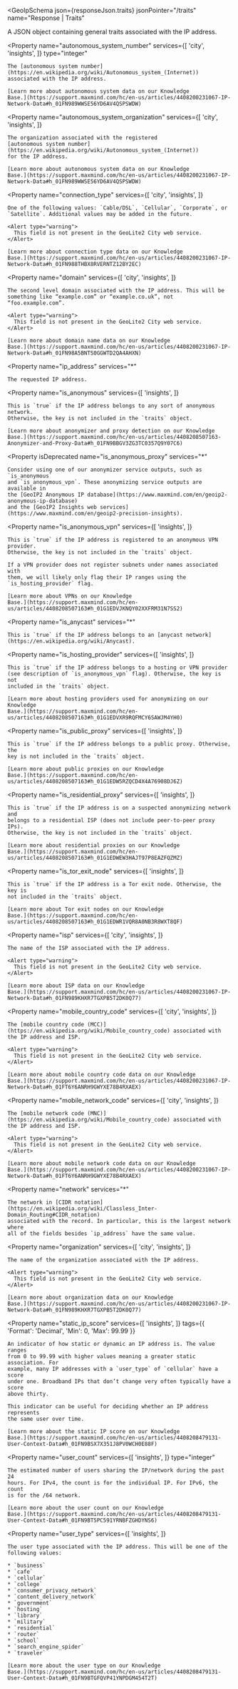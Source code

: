 
<GeoIpSchema
  json={responseJson.traits}
  jsonPointer="/traits"
  name="Response | Traits"
>
  A JSON object containing general traits associated with the IP address.

  <Property
    name="autonomous_system_number"
    services={[
      'city',
      'insights',
    ]}
    type="integer"
  >
    The [autonomous system number](https://en.wikipedia.org/wiki/Autonomous_system_(Internet))
    associated with the IP address.

    [Learn more about autonomous system data on our Knowledge
    Base.](https://support.maxmind.com/hc/en-us/articles/4408200231067-IP-Network-Data#h_01FN989WWSE56YD6AV4QSPSWDW)

  </Property>

  <Property
    name="autonomous_system_organization"
    services={[
      'city',
      'insights',
    ]}
  >
    The organization associated with the registered
    [autonomous system number](https://en.wikipedia.org/wiki/Autonomous_system_(Internet))
    for the IP address.

    [Learn more about autonomous system data on our Knowledge
    Base.](https://support.maxmind.com/hc/en-us/articles/4408200231067-IP-Network-Data#h_01FN989WWSE56YD6AV4QSPSWDW)

  </Property>

  <Property
    name="connection_type"
    services={[
      'city',
      'insights',
    ]}
  >
    One of the following values: `Cable/DSL`, `Cellular`, `Corporate`, or
    `Satellite`. Additional values may be added in the future.

    <Alert type="warning">
      This field is not present in the GeoLite2 City web service.
    </Alert>

    [Learn more about connection type data on our Knowledge
    Base.](https://support.maxmind.com/hc/en-us/articles/4408200231067-IP-Network-Data#h_01FN988THBX8RVERNTZ12BY2EC)

  </Property>

  <Property
    name="domain"
    services={[
      'city',
      'insights',
    ]}
  >
    The second level domain associated with the IP address. This will be
    something like “example.com” or “example.co.uk”, not “foo.example.com”.

    <Alert type="warning">
      This field is not present in the GeoLite2 City web service.
    </Alert>

    [Learn more about domain name data on our Knowledge
    Base.](https://support.maxmind.com/hc/en-us/articles/4408200231067-IP-Network-Data#h_01FN98A5BNTS0GGWTD2QA4AHXN)

  </Property>

  <Property
    name="ip_address"
    services="*"
  >
    The requested IP address.
  </Property>

  <Property
    name="is_anonymous"
    services={[
      'insights',
    ]}
  >
    This is `true` if the IP address belongs to any sort of anonymous network.
    Otherwise, the key is not included in the `traits` object.

    [Learn more about anonymizer and proxy detection on our Knowledge
    Base.](https://support.maxmind.com/hc/en-us/articles/4408208507163-Anonymizer-and-Proxy-Data#h_01FN9BBGV3ZG3TC0357Q9Y07C6)

  </Property>

  <Property
    isDeprecated
    name="is_anonymous_proxy"
    services="*"
  >
    Consider using one of our anonymizer service outputs, such as `is_anonymous`
    and `is_anonymous_vpn`. These anonymizing service outputs are available in
    the [GeoIP2 Anonymous IP database](https://www.maxmind.com/en/geoip2-anonymous-ip-database)
    and the [GeoIP2 Insights web services](https://www.maxmind.com/en/geoip2-precision-insights).
  </Property>

  <Property
    name="is_anonymous_vpn"
    services={[
      'insights',
    ]}
  >
    This is `true` if the IP address is registered to an anonymous VPN provider.
    Otherwise, the key is not included in the `traits` object.

    If a VPN provider does not register subnets under names associated with
    them, we will likely only flag their IP ranges using the
    `is_hosting_provider` flag.

    [Learn more about VPNs on our Knowledge
    Base.](https://support.maxmind.com/hc/en-us/articles/4408208507163#h_01G1EDVJKNQY02XXFRM31N7SS2)

  </Property>

  <Property
    name="is_anycast"
    services="*"
  >
    This is `true` if the IP address belongs to an [anycast network](https://en.wikipedia.org/wiki/Anycast).

  </Property>

  <Property
    name="is_hosting_provider"
    services={[
      'insights',
    ]}
  >
    This is `true` if the IP address belongs to a hosting or VPN provider
    (see description of `is_anonymous_vpn` flag). Otherwise, the key is not
    included in the `traits` object.

    [Learn more about hosting providers used for anonymizing on our Knowledge
    Base.](https://support.maxmind.com/hc/en-us/articles/4408208507163#h_01G1EDVXR9RQFMCY6SAWJM4YH0)

  </Property>

  <Property
    name="is_public_proxy"
    services={[
      'insights',
    ]}
  >
    This is `true` if the IP address belongs to a public proxy. Otherwise, the
    key is not included in the `traits` object.

    [Learn more about public proxies on our Knowledge
    Base.](https://support.maxmind.com/hc/en-us/articles/4408208507163#h_01G1EDW5RZQCD4X4A76908DJ6Z)

  </Property>

  <Property
    name="is_residential_proxy"
    services={[
      'insights',
    ]}
  >
    This is `true` if the IP address is on a suspected anonymizing network and
    belongs to a residential ISP (does not include peer-to-peer proxy IPs).
    Otherwise, the key is not included in the `traits` object.

    [Learn more about residential proxies on our Knowledge
    Base.](https://support.maxmind.com/hc/en-us/articles/4408208507163#h_01G1EDWEW3HAJT97P8EAZFQZMZ)

  </Property>

  <Property
    isDeprecated
    name="is_satellite_provider"
    services="*"
  />

  <Property
    name="is_tor_exit_node"
    services={[
      'insights',
    ]}
  >
    This is `true` if the IP address is a Tor exit node. Otherwise, the key is
    not included in the `traits` object.

    [Learn more about Tor exit nodes on our Knowledge
    Base.](https://support.maxmind.com/hc/en-us/articles/4408208507163#h_01G1EDWR1VQR8A0NB3R8WXT8QF)

  </Property>

  <Property
    name="isp"
    services={[
      'city',
      'insights',
    ]}
  >
    The name of the ISP associated with the IP address.

    <Alert type="warning">
      This field is not present in the GeoLite2 City web service.
    </Alert>

    [Learn more about ISP data on our Knowledge
    Base.](https://support.maxmind.com/hc/en-us/articles/4408200231067-IP-Network-Data#h_01FN989KHXR7TGXPB5T2DK0Q77)

  </Property>

  <Property
    name="mobile_country_code"
    services={[
      'city',
      'insights',
    ]}
  >
    The [mobile country code (MCC)](https://en.wikipedia.org/wiki/Mobile_country_code) associated with the IP address and ISP.

    <Alert type="warning">
      This field is not present in the GeoLite2 City web service.
    </Alert>

    [Learn more about mobile country code data on our Knowledge
    Base.](https://support.maxmind.com/hc/en-us/articles/4408200231067-IP-Network-Data#h_01FT6Y6ANRH9GWYXE78B4RXAEX)

  </Property>

  <Property
    name="mobile_network_code"
    services={[
      'city',
      'insights',
    ]}
  >
    The [mobile network code (MNC)](https://en.wikipedia.org/wiki/Mobile_country_code) associated with the IP address and ISP.

    <Alert type="warning">
      This field is not present in the GeoLite2 City web service.
    </Alert>

    [Learn more about mobile network code data on our Knowledge
    Base.](https://support.maxmind.com/hc/en-us/articles/4408200231067-IP-Network-Data#h_01FT6Y6ANRH9GWYXE78B4RXAEX)

  </Property>

  <Property
    name="network"
    services="*"
  >
    The network in [CIDR notation](https://en.wikipedia.org/wiki/Classless_Inter-Domain_Routing#CIDR_notation)
    associated with the record. In particular, this is the largest network where
    all of the fields besides `ip_address` have the same value.
  </Property>

  <Property
    name="organization"
    services={[
      'city',
      'insights',
    ]}
  >
    The name of the organization associated with the IP address.

    <Alert type="warning">
      This field is not present in the GeoLite2 City web service.
    </Alert>

    [Learn more about organization data on our Knowledge
    Base.](https://support.maxmind.com/hc/en-us/articles/4408200231067-IP-Network-Data#h_01FN989KHXR7TGXPB5T2DK0Q77)

  </Property>

  <Property
    name="static_ip_score"
    services={[
      'insights',
    ]}
    tags={{
      'Format': 'Decimal',
      'Min': 0,
      'Max': 99.99
    }}
  >
    An indicator of how static or dynamic an IP address is. The value ranges
    from 0 to 99.99 with higher values meaning a greater static association. For
    example, many IP addresses with a `user_type` of `cellular` have a score
    under one. Broadband IPs that don’t change very often typically have a score
    above thirty.

    This indicator can be useful for deciding whether an IP address represents
    the same user over time.

    [Learn more about the static IP score on our Knowledge
    Base.](https://support.maxmind.com/hc/en-us/articles/4408208479131-User-Context-Data#h_01FN9BSX7X351J8PV0WCH0E88F)

  </Property>

  <Property
    name="user_count"
    services={[
      'insights',
    ]}
    type="integer"
  >
    The estimated number of users sharing the IP/network during the past 24
    hours. For IPv4, the count is for the individual IP. For IPv6, the count
    is for the /64 network.

    [Learn more about the user count on our Knowledge
    Base.](https://support.maxmind.com/hc/en-us/articles/4408208479131-User-Context-Data#h_01FN9BT5PC591YRNBFZGHDYNS6)

  </Property>

  <Property
    name="user_type"
    services={[
      'insights',
    ]}
  >
    The user type associated with the IP address. This will be one of the
    following values:

    * `business`
    * `cafe`
    * `cellular`
    * `college`
    * `consumer_privacy_network`
    * `content_delivery_network`
    * `government`
    * `hosting`
    * `library`
    * `military`
    * `residential`
    * `router`
    * `school`
    * `search_engine_spider`
    * `traveler`

    [Learn more about the user type on our Knowledge
    Base.](https://support.maxmind.com/hc/en-us/articles/4408208479131-User-Context-Data#h_01FN9BTGFQVP41YNPDGM454T2T)

  </Property>
</GeoIpSchema>
